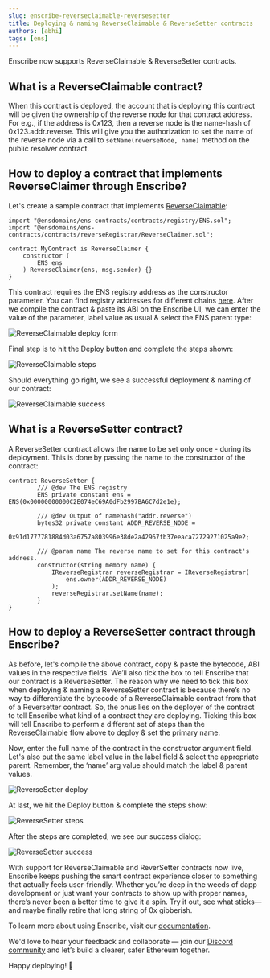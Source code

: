 ```yaml
---
slug: enscribe-reverseclaimable-reversesetter
title: Deploying & naming ReverseClaimable & ReverseSetter contracts
authors: [abhi]
tags: [ens]
---
```

Enscribe now supports ReverseClaimable & ReverseSetter contracts.

## What is a ReverseClaimable contract?

When this contract is deployed, the account that is deploying this contract will be given the ownership of the reverse node for that contract address. For e.g., if the address is 0x123, then a reverse node is the name-hash of 0x123.addr.reverse. This will give you the authorization to set the name of the reverse node via a call to `setName(reverseNode, name)` method on the public resolver contract.

## How to deploy a contract that implements ReverseClaimer through Enscribe?

Let's create a sample contract that implements [ReverseClaimable](https://docs.ens.domains/web/naming-contracts#reverseclaimersol):

```Solidity
import "@ensdomains/ens-contracts/contracts/registry/ENS.sol";
import "@ensdomains/ens-contracts/contracts/reverseRegistrar/ReverseClaimer.sol";

contract MyContract is ReverseClaimer {
	constructor (
    	ENS ens
	) ReverseClaimer(ens, msg.sender) {}
}
```

This contract requires the ENS registry address as the constructor parameter. You can find registry addresses for different chains [here](https://docs.ens.domains/learn/deployments/). After we compile the contract & paste its ABI on the Enscribe UI, we can enter the value of the parameter, label value as usual & select the ENS parent type:

![ReverseClaimable deploy form](reverseclaimable-deploy.png)

Final step is to hit the Deploy button and complete the steps shown:

![ReverseClaimable steps](reverseclaimable-steps.png)

Should everything go right, we see a successful deployment & naming of our contract:

![ReverseClaimable success](reverseclaimable-success.png)

## What is a ReverseSetter contract?

A ReverseSetter contract allows the name to be set only once - during its deployment. This is done by passing the name to the constructor of the contract:

```Solidity
contract ReverseSetter {
        /// @dev The ENS registry
        ENS private constant ens = ENS(0x00000000000C2E074eC69A0dFb2997BA6C7d2e1e);

        /// @dev Output of namehash("addr.reverse")
        bytes32 private constant ADDR_REVERSE_NODE =
            0x91d1777781884d03a6757a803996e38de2a42967fb37eeaca72729271025a9e2;

        /// @param name The reverse name to set for this contract's address.
        constructor(string memory name) {
            IReverseRegistrar reverseRegistrar = IReverseRegistrar(
                ens.owner(ADDR_REVERSE_NODE)
            );
            reverseRegistrar.setName(name);
        }
}
```

## How to deploy a ReverseSetter contract through Enscribe?

As before, let's compile the above contract, copy & paste the bytecode, ABI values in the respective fields. We’ll also tick the box to tell Enscribe that our contract is a ReverseSetter. The reason why we need to tick this box when deploying & naming a ReverseSetter contract is because there’s no way to differentiate the bytecode of a ReverseClaimable contract from that of a Reversetter contract. So, the onus lies on the deployer of the contract to tell Enscribe what kind of a contract they are deploying. Ticking this box will tell Enscribe to  perform a different set of steps than the ReverseClaimable flow above to deploy & set the primary name.

Now, enter the full name of the contract in the constructor argument field. Let's also put the same label value in the label field & select the appropriate parent. Remember, the ‘name’ arg value should match the label & parent values.

![ReverseSetter deploy](reversesetter-deploy.png)

At last, we hit the Deploy button & complete the steps show:

![ReverseSetter steps](reversesetter-steps.png)

After the steps are completed, we see our success dialog:

![ReverseSetter success](reversesetter-success.png)

With support for ReverseClaimable and ReverSetter contracts now live, Enscribe keeps pushing the smart contract experience closer to something that actually feels user-friendly. Whether you’re deep in the weeds of dapp development or just want your contracts to show up with proper names, there’s never been a better time to give it a spin. Try it out, see what sticks—and maybe finally retire that long string of 0x gibberish.

To learn more about using Enscribe, visit our [documentation](https://www.enscribe.xyz/docs).

We'd love to hear your feedback and collaborate — join our [Discord community](https://discord.gg/8QUMMdS5GY) and let’s build a clearer, safer Ethereum together.

Happy deploying! 🚀